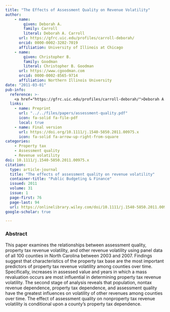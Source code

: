 ```yaml
---
title: "The Effects of Assessment Quality on Revenue Volatility"
author: 
    - name: 
        given: Deborah A.
        family: Carroll
        literal: Deborah A. Carroll
      url: https://gfrc.uic.edu/profiles/carroll-deborah/
      orcid: 0000-0002-3202-7019
      affiliation: University of Illinois at Chicago
    - name: 
        given: Christopher B.
        family: Goodman
        literal: Christopher B. Goodman
      url: https://www.cgoodman.com
      orcid: 0000-0002-8565-9714
      affiliation: Northern Illinois University
date: "2011-03-01"
pub-info:
  reference: >-
    <a href="https://gfrc.uic.edu/profiles/carroll-deborah/">Deborah A. Carroll</a> and <strong>Christopher B. Goodman</strong> (2011). “The Effects of Assessment Quality on Revenue Volatility,” <em>Public Budgeting &amp; Finance</em> 31 (1): 76–94, doi: <a href="https://doi.org/10.1111/j.1540-5850.2011.00975.x" target="_blank" rel="noopener noreferrer"><code>10.1111/j.1540-5850.2011.00975.x</code></a>
  links:
    - name: Preprint
      url: "../../files/papers/assessment-quality.pdf"
      icon: fa-solid fa-file-pdf
      local: true
    - name: Final version
      url: https://doi.org/10.1111/j.1540-5850.2011.00975.x
      icon: fa-solid fa-arrow-up-right-from-square
categories:
    - Property tax
    - Assessment quality
    - Revenue volatility
doi: 10.1111/j.1540-5850.2011.00975.x
citation:
  type: article-journal
  title: "The effects of assessment quality on revenue volatility"
  container-title: "Public Budgeting & Finance"
  issued: 2011
  volume: 31
  issue: 1
  page-first: 76
  page-last: 94
  url: https://onlinelibrary.wiley.com/doi/10.1111/j.1540-5850.2011.00975.x
google-scholar: true

---
```


### Abstract
This paper examines the relationships between assessment quality, property tax revenue volatility, and other revenue volatility using panel data of all 100 counties in North Carolina between 2003 and 2007. Findings suggest that characteristics of the property tax base are the most important predictors of property tax revenue volatility among counties over time. Specifically, increases in assessed value and years in which a mass revaluation occurs are most influential in determining property tax revenue volatility. The second stage of analysis reveals that population, nontax revenue dependence, property tax dependence, and assessment quality have the greatest influences on volatility of other revenues among counties over time. The effect of assessment quality on nonproperty tax revenue volatility is conditional upon a county's property tax dependence.
